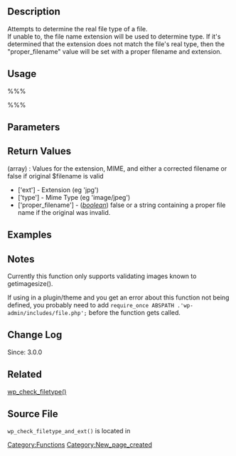 {{Languages|
{{en|Function Reference/wp_check_filetype_and_ext}}
{{ja|関数リファレンス/wp_check_filetype_and_ext}}
}}
== Description ==

Attempts to determine the real file type of a file.<br>
If unable to, the file name extension will be used to determine type.
If it's determined that the extension does not match the file's real type,
then the "proper_filename" value will be set with a proper filename and extension.

== Usage ==
%%%<?php
$validate = wp_check_filetype_and_ext( $file, $filename, $mimes );

if( $validate['proper_filename'] !== false )
    $filename = $validate['proper_filename'];
?>%%%

== Parameters ==

{{Parameter|$file|string|Full path to the image.|required}}
{{Parameter|$filename|string|The filename of the image (may differ from $file due to $file being in a tmp directory)|required}}
{{Parameter|$mimes|array|Array of $key = $value pairs with the keys being the file extension and values being the mime type.|optional|null}}

== Return Values ==
; (array) : Values for the extension, MIME, and either a corrected filename or false if original $filename is valid
* ['ext'] - Extension (eg 'jpg')
* ['type'] - Mime Type (eg 'image/jpeg')
* ['proper_filename'] - (''[[How to Pass Tag Parameters#boolean|boolean]]''<nowiki />) false or a string containing a proper file name if the original was invalid.

== Examples ==
<!-- Need creative examples. Feel free to link to external examples. -->

== Notes ==
Currently this function only supports validating images known to getimagesize().

If using in a plugin/theme and you get an error about this function not being defined, you probably need to add <tt>require_once ABSPATH .'wp-admin/includes/file.php';</tt> before the function gets called.

== Change Log ==
Since: 3.0.0

== Related ==
<!--
    To Do:
    Need to find related functions.
    Need to create groups of functions and create templates to add them to a page quickly.
    Some functions may be related to many groups of functions.
-->
[[Function Reference/wp_check_filetype | wp_check_filetype()]]
== Source File ==

<tt>wp_check_filetype_and_ext()</tt> is located in {{Trac|wp-includes/functions.php}}

{{Tag Footer}}

[[Category:Functions]]

[[Category:New_page_created]]
{{Copyedit}}
